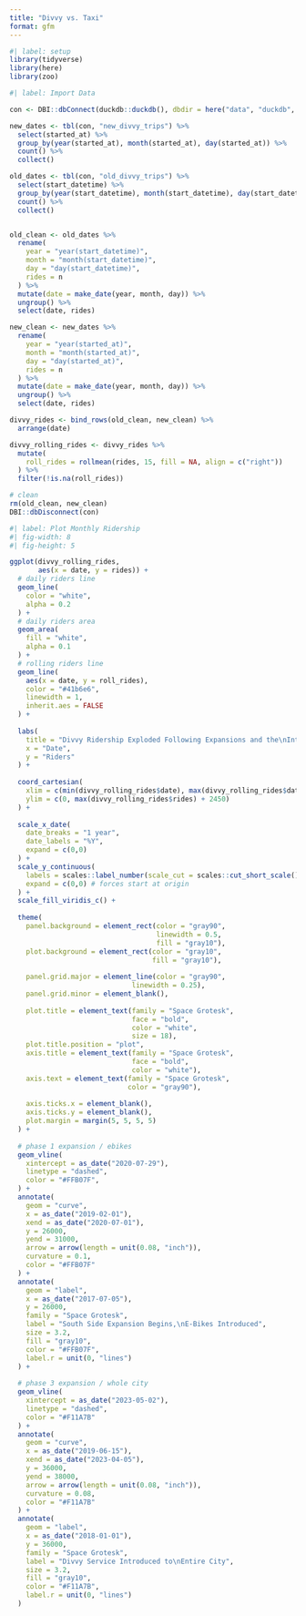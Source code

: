 ```yaml
---
title: "Divvy vs. Taxi"
format: gfm
---
```


```r
#| label: setup
library(tidyverse)
library(here)
library(zoo)
```

```r
#| label: Import Data

con <- DBI::dbConnect(duckdb::duckdb(), dbdir = here("data", "duckdb", "divvy.db"))

new_dates <- tbl(con, "new_divvy_trips") %>% 
  select(started_at) %>% 
  group_by(year(started_at), month(started_at), day(started_at)) %>% 
  count() %>% 
  collect()

old_dates <- tbl(con, "old_divvy_trips") %>% 
  select(start_datetime) %>% 
  group_by(year(start_datetime), month(start_datetime), day(start_datetime)) %>% 
  count() %>% 
  collect()


old_clean <- old_dates %>% 
  rename(
    year = "year(start_datetime)",
    month = "month(start_datetime)",
    day = "day(start_datetime)",
    rides = n
  ) %>% 
  mutate(date = make_date(year, month, day)) %>% 
  ungroup() %>% 
  select(date, rides)

new_clean <- new_dates %>% 
  rename(
    year = "year(started_at)",
    month = "month(started_at)",
    day = "day(started_at)",
    rides = n
  ) %>% 
  mutate(date = make_date(year, month, day)) %>% 
  ungroup() %>% 
  select(date, rides)

divvy_rides <- bind_rows(old_clean, new_clean) %>% 
  arrange(date)

divvy_rolling_rides <- divvy_rides %>% 
  mutate(
    roll_rides = rollmean(rides, 15, fill = NA, align = c("right"))
  ) %>% 
  filter(!is.na(roll_rides))

# clean
rm(old_clean, new_clean)
DBI::dbDisconnect(con)
```

```r
#| label: Plot Monthly Ridership
#| fig-width: 8
#| fig-height: 5

ggplot(divvy_rolling_rides, 
       aes(x = date, y = rides)) + 
  # daily riders line
  geom_line(
    color = "white",
    alpha = 0.2
  ) +
  # daily riders area
  geom_area(
    fill = "white",
    alpha = 0.1
  ) +
  # rolling riders line
  geom_line(
    aes(x = date, y = roll_rides),
    color = "#41b6e6",
    linewidth = 1,
    inherit.aes = FALSE
  ) +
  
  labs(
    title = "Divvy Ridership Exploded Following Expansions and the\nIntroduction of E-Bikes",
    x = "Date",
    y = "Riders"
  ) +
  
  coord_cartesian(
    xlim = c(min(divvy_rolling_rides$date), max(divvy_rolling_rides$date)),
    ylim = c(0, max(divvy_rolling_rides$rides) + 2450)
  ) +
  
  scale_x_date(
    date_breaks = "1 year",
    date_labels = "%Y",
    expand = c(0,0)
  ) +
  scale_y_continuous(
    labels = scales::label_number(scale_cut = scales::cut_short_scale()), # turns into "1M", "2M", etc
    expand = c(0,0) # forces start at origin
  ) +
  scale_fill_viridis_c() +
  
  theme(
    panel.background = element_rect(color = "gray90",
                                    linewidth = 0.5,
                                    fill = "gray10"),
    plot.background = element_rect(color = "gray10",
                                   fill = "gray10"),
    
    panel.grid.major = element_line(color = "gray90",
                              linewidth = 0.25),
    panel.grid.minor = element_blank(),
    
    plot.title = element_text(family = "Space Grotesk",
                              face = "bold",
                              color = "white",
                              size = 18),
    plot.title.position = "plot",
    axis.title = element_text(family = "Space Grotesk",
                              face = "bold",
                              color = "white"),
    axis.text = element_text(family = "Space Grotesk",
                             color = "gray90"),
    
    axis.ticks.x = element_blank(),
    axis.ticks.y = element_blank(),
    plot.margin = margin(5, 5, 5, 5)
  ) +
  
  # phase 1 expansion / ebikes
  geom_vline(
    xintercept = as_date("2020-07-29"),
    linetype = "dashed",
    color = "#FFB07F",
  ) +
  annotate(
    geom = "curve",
    x = as_date("2019-02-01"),
    xend = as_date("2020-07-01"),
    y = 26000,
    yend = 31000,
    arrow = arrow(length = unit(0.08, "inch")),
    curvature = 0.1,
    color = "#FFB07F"
  ) +
  annotate(
    geom = "label",
    x = as_date("2017-07-05"),
    y = 26000,
    family = "Space Grotesk",
    label = "South Side Expansion Begins,\nE-Bikes Introduced",
    size = 3.2,
    fill = "gray10",
    color = "#FFB07F",
    label.r = unit(0, "lines")
  ) +
  
  # phase 3 expansion / whole city
  geom_vline(
    xintercept = as_date("2023-05-02"),
    linetype = "dashed",
    color = "#F11A7B"
  ) +
  annotate(
    geom = "curve",
    x = as_date("2019-06-15"),
    xend = as_date("2023-04-05"),
    y = 36000,
    yend = 38000,
    arrow = arrow(length = unit(0.08, "inch")),
    curvature = 0.08,
    color = "#F11A7B"
  ) +
  annotate(
    geom = "label",
    x = as_date("2018-01-01"),
    y = 36000,
    family = "Space Grotesk",
    label = "Divvy Service Introduced to\nEntire City",
    size = 3.2,
    fill = "gray10",
    color = "#F11A7B",
    label.r = unit(0, "lines")
  )

```
